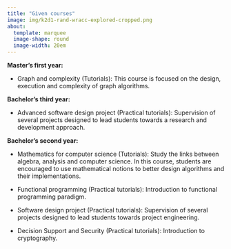```yaml
---
title: "Given courses"
image: img/k2d1-rand-wracc-explored-cropped.png
about:
  template: marquee
  image-shape: round
  image-width: 20em
---
```


**Master's first year:**

-   Graph and complexity (Tutorials): This course is focused on the design, execution and complexity of graph algorithms.

**Bachelor's third year:**

-   Advanced software design project (Practical tutorials): Supervision of several projects designed to lead students towards a research and development approach.

**Bachelor's second year:**

-   Mathematics for computer science (Tutorials): Study the links between algebra, analysis and computer science. In this course, students are encouraged to use mathematical notions to better design algorithms and their implementations.

-   Functional programming (Practical tutorials): Introduction to functional programming paradigm.

-   Software design project (Practical tutorials): Supervision of several projects designed to lead students towards project engineering.

-   Decision Support and Security (Practical tutorials): Introduction to cryptography.
